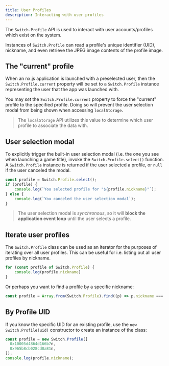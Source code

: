 ```yaml
---
title: User Profiles
description: Interacting with user profiles
---
```


The `Switch.Profile` API is used to interact with user accounts/profiles which exist on the system.

Instances of `Switch.Profile` can read a profile's unique identifier (UID), nickname, and even
retrieve the JPEG image contents of the profile image.

## The "current" profile

When an nx.js application is launched with a preselected user, then the `Switch.Profile.current`
property will be set to a `Switch.Profile` instance representing the user that the app was launched
with.

You may _set_ the `Switch.Profile.current` property to force the "current" profile to the specified
profile. Doing so will prevent the user selection modal from being shown when accessing `localStorage`.

> The `localStorage` API utilizes this value to determine which user profile to associate the data with.


## User selection modal

To explicitly trigger the built-in user selection modal (i.e. the one you see when launching a game title),
invoke the `Switch.Profile.select()` function. A `Switch.Profile` instance is returned if the user selected
a profile, or `null` if the user canceled the modal.

```typescript
const profile = Switch.Profile.select();
if (profile) {
    console.log(`You selected profile for "${profile.nickname}"`);
} else {
    console.log(`You canceled the user selection modal`);
}
```

> The user selection modal is _synchronous_, so it will __block the application event loop__
> until the user selects a profile.

## Iterate user profiles

The `Switch.Profile` class can be used as an iterator for the purposes of iterating over all user profiles.
This can be useful for i.e. listing out all user profiles by nickname.

```typescript
for (const profile of Switch.Profile) {
    console.log(profile.nickname)
}
```

Or perhaps you want to find a profile by a specific nickname:

```typescript
const profile = Array.from(Switch.Profile).find((p) => p.nickname === 'Nate');
```

## By Profile UID

If you know the specific UID for an existing profile, use the `new Switch.Profile(uid)` constructor to create an
instance of the class:

```typescript
const profile = new Switch.Profile([
  0x10005d4864d166b7n,
  0x965b8cb028cd8a81n,
]);
console.log(profile.nickname);
```
